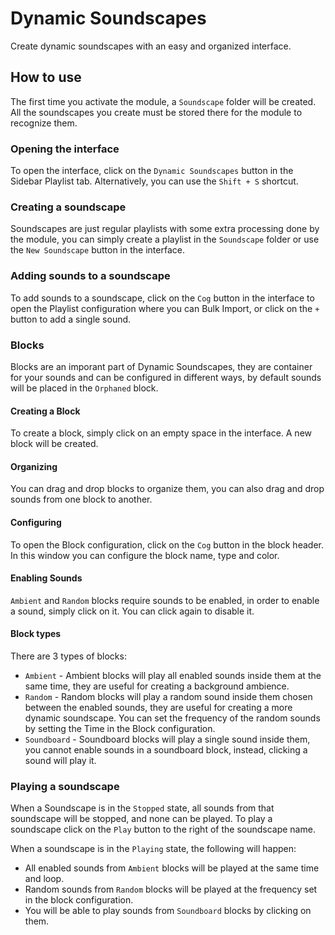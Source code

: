 
# Dynamic Soundscapes
<ModuleInfo/>

Create dynamic soundscapes with an easy and organized interface.

## How to use

The first time you activate the module, a `Soundscape` folder will be created. All the soundscapes you create must be stored there for the module to recognize them.

### Opening the interface

To open the interface, click on the `Dynamic Soundscapes` button in the Sidebar Playlist tab. Alternatively, you can use the `Shift + S` shortcut.

### Creating a soundscape

Soundscapes are just regular playlists with some extra processing done by the module, you can simply create a playlist in the `Soundscape` folder or use the `New Soundscape` button in the interface.

### Adding sounds to a soundscape

To add sounds to a soundscape, click on the `Cog` button in the interface to open the Playlist configuration where you can Bulk Import, or click on the `+` button to add a single sound.

### Blocks
Blocks are an imporant part of Dynamic Soundscapes, they are container for your sounds and can be configured in different ways, by default sounds will be placed in the `Orphaned` block.

#### Creating a Block

To create a block, simply click on an empty space in the interface. A new block will be created.

#### Organizing

You can drag and drop blocks to organize them, you can also drag and drop sounds from one block to another.

#### Configuring

To open the Block configuration, click on the `Cog` button in the block header. In this window you can configure the block name, type and color.

#### Enabling Sounds

`Ambient` and `Random` blocks require sounds to be enabled, in order to enable a sound, simply click on it. You can click again to disable it.

#### Block types

There are 3 types of blocks:

- `Ambient` - Ambient blocks will play all enabled sounds inside them at the same time, they are useful for creating a background ambience.
- `Random` - Random blocks will play a random sound inside them chosen between the enabled sounds, they are useful for creating a more dynamic soundscape. You can set the frequency of the random sounds by setting the Time in the Block configuration.
- `Soundboard` - Soundboard blocks will play a single sound inside them, you cannot enable sounds in a soundboard block, instead, clicking a sound will play it.
 
### Playing a soundscape

When a Soundscape is in the `Stopped` state, all sounds from that soundscape will be stopped, and none can be played.
To play a soundscape click on the `Play` button to the right of the soundscape name.

When a soundscape is in the `Playing` state, the following will happen:

- All enabled sounds from `Ambient` blocks will be played at the same time and loop.
- Random sounds from `Random` blocks will be played at the frequency set in the block configuration.
- You will be able to play sounds from `Soundboard` blocks by clicking on them.